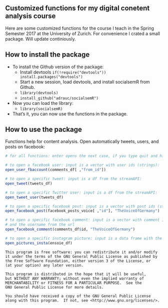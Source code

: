 
## Customized functions for my digital conetent analysis course

Here are some customized functions for the course I teach in the Spring Semester 2017 at the University of Zurich. For convenience I crated a small package. Will update continiously.

## How to install the package

- To install the Github version of the package:
  - Install devtools `if(!require("devtools")) install.packages("devtools")`
  - Start a new session, load devtools, and install socialsemR from Github.
  - `library(devtools)`
  - `install_github("adrauc/socialsemR")`
- Now you can load the library:
  - `library(socialsemR)`
- That's it, you can now use the functions in the package.

## How to use the package

Functions help for content analysis. Open automatically tweets, users, and posts on facebook:
```r
# for all functions: enter opens the next case, if you type quit and hit enter, it quits.

# to open a facebook user: input is a vector with user ids (strings):
open_user_fbaccount(comments_df[ ,"from_id"])

# to open a specific tweet: input is a df from the streamAPI:
open_tweet(tweets_df)

# to open a specific Twitter user: input is a df from the streamAPI:
open_tweet_user(tweets_df)

# to open a specific facebook post: input is a vector with post ids (strings) and the username from the url
open_facebook_post(facebook_posts_voice[ ,"id"], "TheVoiceOfGermany")

# to open a specific facebook comment: input is a vector with comment ids
# and the username from the url
open_facebook_comment(comments_df$id, "TheVoiceOfGermany")

# to open a specific instagram picture: input is a data frame with the columns "id", "comments", and "likes":
open_pictures_insta(ensoie_df)


```

```
This program is free software: you can redistribute it and/or modify
it under the terms of the GNU General Public License as published by
the Free Software Foundation, either version 3 of the License, or
(at your option) any later version.

This program is distributed in the hope that it will be useful,
but WITHOUT ANY WARRANTY; without even the implied warranty of
MERCHANTABILITY or FITNESS FOR A PARTICULAR PURPOSE.  See the
GNU General Public License for more details.

You should have received a copy of the GNU General Public License
along with this program.  If not, see <http://www.gnu.org/licenses/>.
```